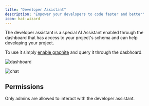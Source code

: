 ```yaml
---
title: "Developer Assistant"
description: "Empower your developers to code faster and better"
icon: hat-wizard
---
```


The developer assistant is a special AI Assistant enabled through the dashboard that has access to your project's schema and can help developing your project.

To use it simply [enable graphite](enabling-service) and query it through the dasbhoard:

![dashboard](/images/guides/ai/dev-assistants/dashboard.png)

![chat](/images/guides/ai/dev-assistants/chat.png)

## Permissions

Only admins are allowed to interact with the developer assistant.
